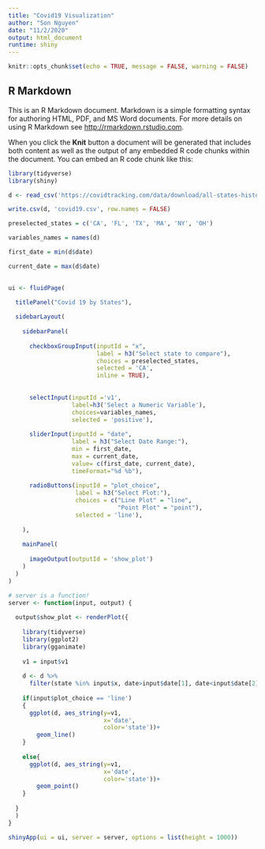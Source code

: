 ```yaml
---
title: "Covid19 Visualization"
author: "Son Nguyen"
date: "11/2/2020"
output: html_document
runtime: shiny
---
```


```r
knitr::opts_chunk$set(echo = TRUE, message = FALSE, warning = FALSE)
```

## R Markdown

This is an R Markdown document. Markdown is a simple formatting syntax for authoring HTML, PDF, and MS Word documents. For more details on using R Markdown see <http://rmarkdown.rstudio.com>.

When you click the **Knit** button a document will be generated that includes both content as well as the output of any embedded R code chunks within the document. You can embed an R code chunk like this:

```r
library(tidyverse)
library(shiny)

d <- read_csv('https://covidtracking.com/data/download/all-states-history.csv')

write.csv(d, 'covid19.csv', row.names = FALSE)

preselected_states = c('CA', 'FL', 'TX', 'MA', 'NY', 'OH')

variables_names = names(d)

first_date = min(d$date)

current_date = max(d$date)
                     

ui <- fluidPage(
  
  titlePanel("Covid 19 by States"),

  sidebarLayout(
    
    sidebarPanel(
      
      checkboxGroupInput(inputId = "x", 
                         label = h3("Select state to compare"),
                         choices = preselected_states, 
                         selected = 'CA',
                         inline = TRUE),
      
      
      selectInput(inputId ='v1', 
                  label=h3('Select a Numeric Variable'),
                  choices=variables_names,
                  selected = 'positive'),
      
      sliderInput(inputId = "date",
                  label = h3("Select Date Range:"),
                  min = first_date,
                  max = current_date,
                  value= c(first_date, current_date),
                  timeFormat="%d %b"),
      
      radioButtons(inputId = "plot_choice", 
                   label = h3("Select Plot:"),
                   choices = c("Line Plot" = "line",
                               "Point Plot" = "point"),
                   selected = 'line'),
      
    ),
  
    mainPanel(
      
      imageOutput(outputId = 'show_plot')
    )
  )
)

# server is a function! 
server <- function(input, output) {
  
  output$show_plot <- renderPlot({
    
    library(tidyverse)
    library(ggplot2)
    library(gganimate)
    
    v1 = input$v1
    
    d <- d %>% 
      filter(state %in% input$x, date>input$date[1], date<input$date[2])
    
    if(input$plot_choice == 'line')
    {
      ggplot(d, aes_string(y=v1,
                           x='date',
                           color='state'))+ 
        geom_line()  
    }
    
    else{
      ggplot(d, aes_string(y=v1,
                           x='date',
                           color='state'))+ 
        geom_point()
    }
    
  }    
  )
}

shinyApp(ui = ui, server = server, options = list(height = 1000))
```

